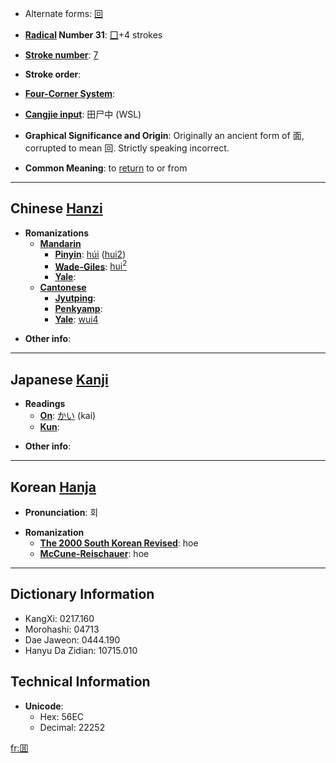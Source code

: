 * Alternate forms: [[回]]

* '''[[Wiktionary:Chinese radical index| Radical]] Number 31''': [[Wiktionary:Chinese radical index 囗|囗]]+4 strokes

* '''[[Wiktionary:Chinese total strokes index|Stroke number]]''': [[Wiktionary:Chinese total strokes index 7|7]]

* '''Stroke order''': 

* '''[[Wiktionary:Chinese four corner index|Four-Corner System]]''': 

* '''[[Wiktionary:Chinese Cangjie index|Cangjie input]]''': 田尸中 (WSL)

* '''Graphical Significance and Origin''': Originally an ancient form of 面, corrupted to mean 回.  Strictly speaking incorrect.  

* '''Common Meaning''': to [[return]] to or from

----

== Chinese [[Hanzi]] ==

* '''Romanizations'''
** '''[[Mandarin]]'''
*** '''[[Pinyin]]''': [[húi]] ([[hui2]])
*** '''[[Wade-Giles]]''': [[hui2|hui<sup>2</sup>]]
*** '''[[Yale]]''': 
** '''[[Cantonese]]'''
*** '''[[Jyutping]]''':
*** '''[[Penkyamp]]''': 
*** '''[[Yale]]''': [[wui4]]

* '''Other info''': 

----

== Japanese [[Kanji]] ==

* '''Readings'''
** '''[[On]]''': [[かい]] (kai)
** '''[[Kun]]''': 

* '''Other info''':  

----

== Korean [[Hanja]] ==

* '''Pronunciation''': 회

* '''Romanization'''
** '''[[The 2000 South Korean Revised Romanization|The 2000 South Korean Revised]]''': hoe
** '''[[McCune-Reischauer]]''': hoe

----

== Dictionary Information ==

* KangXi: 0217.160
* Morohashi: 04713
* Dae Jaweon: 0444.190
* Hanyu Da Zidian: 10715.010

== Technical Information ==

* '''Unicode''':
** Hex: 56EC
** Decimal: 22252

[[fr:囬]]